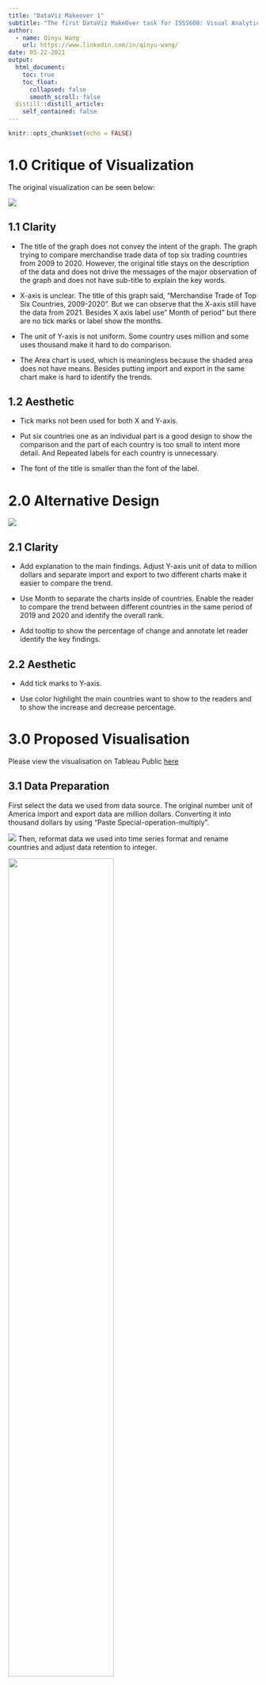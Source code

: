 ```yaml
---
title: "DataViz Makeover 1"
subtitle: "The first DataViz MakeOver task for ISSS608: Visual Analytics. (Tools: Tableau Desktop 2021.1,MS Excel)"
author:
  - name: Qinyu Wang
    url: https://www.linkedin.com/in/qinyu-wang/
date: 05-22-2021
output:
  html_document:
    toc: true
    toc_float:
      collapsed: false
      smooth_scroll: false
  distill::distill_article:
    self_contained: false
---
```


```r
knitr::opts_chunk$set(echo = FALSE)
```
# 1.0 Critique of Visualization

The original visualization can be seen below:

![](img/original graph.jpg)

## 1.1 Clarity
* The title of the graph does not convey the intent of the graph. The graph trying to compare merchandise trade data of top six trading countries from 2009 to 2020. However, the original title stays on the description of the data and does not drive the messages of the major observation of the graph and does not have sub-title to explain the key words.

* X-axis is unclear. The title of this graph said, “Merchandise Trade of Top Six Countries, 2009-2020”. But we can observe that the X-axis still have the data from 2021. Besides X axis label use” Month of period” but there are no tick marks or label show the months.

* The unit of Y-axis is not uniform. Some country uses million and some uses thousand make it hard to do comparison.

* The Area chart is used, which is meaningless because the shaded area does not have means. Besides putting import and export in the same chart make is hard to identify the trends.

## 1.2 Aesthetic

* Tick marks not been used for both X and Y-axis.

* Put six countries one as an individual part is a good design to show the comparison and the part of each country is too small to intent more detail. And Repeated labels for each country is unnecessary.

* The font of the title is smaller than the font of the label.

# 2.0 Alternative Design 

![](img/Draft.jpg)

## 2.1 Clarity

*  Add explanation to the main findings. Adjust Y-axis unit of data to million dollars and separate import and export to two different charts make it easier to compare the trend.

*  Use Month to separate the charts inside of countries. Enable the reader to compare the trend between different countries in the same period of 2019 and 2020 and identify the overall rank.

* Add tooltip to show the percentage of change and annotate let reader identify the key findings.


## 2.2 Aesthetic

*  Add tick marks to Y-axis.

* Use color highlight the main countries want to show to the readers and to show the increase and decrease percentage. 


# 3.0 Proposed Visualisation

Please view the visualisation on Tableau Public [here](https://public.tableau.com/app/profile/qinyu.wang/viz/DataVizMakeover1_16223598749290/Dashboard1)

## 3.1 Data Preparation

First select the data we used from data source. The original number unit of America import and export data are million dollars. Converting it into thousand dollars by using “Paste Special-operation-multiply”.

![](img/Select data.jpg)
Then, reformat data we used into time series format and rename countries and adjust data retention to integer.

![](img/format data.jpg){width=65%}

## 3.2 Data Visualization
1. Import into Tableau

![](img/input.jpg){width=65%}

![](img/input2.jpg){width=65%}

2.Change data type.
Change ‘Time’ data type from string to Date.

![](img/time format.jpg){width=50%}

3. Create line chart
Drag [Time] and [Import] to Columns and Rows respectively. Click “+” mark on [Time] and add MONTH to Columns. Then adjust the order of YEAR and MONTH For export line chart, drag [Export] to Rows.
![](img/create graph.jpg){width=80%}
4. Apply colour
Drag [Country] to colour, adjusting colours and choose brighter to highlight America, Mainland China, Malaysia and Taiwan. 

![](img/country.jpg)

5. Update view
Update view from ‘Standard’ to ‘Entire View’.

6. Reformat MONTH and YEAR labels
Click the triangle behand MONTH, choose Format. Update Date from Automatic to Abbreviation. Update YEAR to two-digital through same method.

![](img/adjuest XY.jpg){width=50%}

7. Update Tooltip
First create increase and decrease fields through: Analysis-Create Calculated Field and the code shows below:

![](img/tooltip.jpg){width=65%}

Adjust data to percentage format with one decimal places.

![](img/tootip2.jpg){width=65%}
![](img/tooltip3.jpg){width=65%}

8.Create Dashboard

* Add Title: "Merchandise Import and Export Trends of Six Top Countries，2019-2020"

* Add Explanation: "In general, American and Mainland China are two main market for both import and export in 2019 and 2020.For import,compared with the same period in 2019, American shows a overall decrease trend while Taiwan has an increase trend.And for export, a clear decrease trend showed in Malaysia with highest -42.1% decrease."

* Add sheets "IMPORT" and "EXPORT" to Dashboard.

* Adjust Size to "Automatic".

* Add Data Source at the bottle of the Dashboard.

The final graph shows below:

![](img/Makeover1.jpg)

# 5.0 Derived Insights

* In general, American and Mainland China are two main market for both import and export in 2019 and 2020. Taiwan ranks higher as an import market instead of export and Hong Kong, on the contrary, more important as an export market.

* For import, compared with the same period in 2019, American shows a overall decrease trend with maximum -32.6% drop in Aug. While import form Taiwan shows an overall increasing trend.

* For export, a clear decrease trend showed in Malaysia with highest -42.1% decrease. Merchandise export to Mainland China is concentrated in Aug-Dec of 2019 and 2020. Compared with 2019, 2020 export more to Mainland China in the second half of the year with highest increase 23.1% in Oct.


